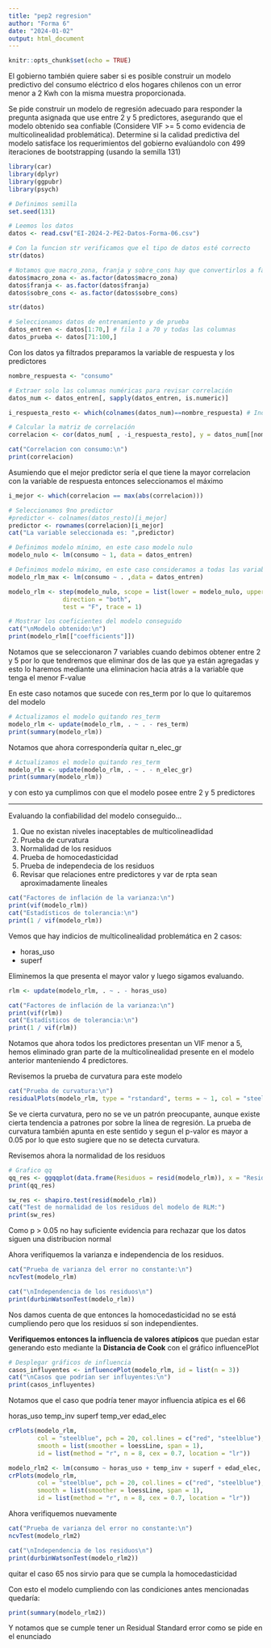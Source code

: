 ```yaml
---
title: "pep2 regresion"
author: "Forma 6"
date: "2024-01-02"
output: html_document
---
```


```r
knitr::opts_chunk$set(echo = TRUE)
```

El gobierno también quiere saber si es posible construir un modelo predictivo del consumo eléctrico d elos hogares chilenos con un error menor a 2 Kwh con la misma muestra proporcionada.

Se pide construir un modelo de regresión adecuado para responder la pregunta asignada que use entre 2 y 5 predictores, asegurando que el modelo obtenido sea confiable (Considere VIF >= 5 como evidencia de multicolinealidad problemática). Determine si la calidad predictiva del modelo satisface los requerimientos del gobierno evalúandolo con 499 iteraciones de bootstrapping (usando la semilla 131)

```r
library(car)
library(dplyr)
library(ggpubr)
library(psych)

# Definimos semilla
set.seed(131)

# Leemos los datos
datos <- read.csv("EI-2024-2-PE2-Datos-Forma-06.csv")

# Con la funcion str verificamos que el tipo de datos esté correcto
str(datos)

# Notamos que macro_zona, franja y sobre_cons hay que convertirlos a factores puesto que son variables categoricas/dicotómicas
datos$macro_zona <- as.factor(datos$macro_zona)
datos$franja <- as.factor(datos$franja)
datos$sobre_cons <- as.factor(datos$sobre_cons)

str(datos)

# Seleccionamos datos de entrenamiento y de prueba
datos_entren <- datos[1:70,] # fila 1 a 70 y todas las columnas
datos_prueba <- datos[71:100,]
```

Con los datos ya filtrados preparamos la variable de respuesta y los predictores

```r
nombre_respuesta <- "consumo"

# Extraer solo las columnas numéricas para revisar correlación
datos_num <- datos_entren[, sapply(datos_entren, is.numeric)]

i_respuesta_resto <- which(colnames(datos_num)==nombre_respuesta) # Indice de la columna de la var de rpta

# Calcular la matriz de correlación
correlacion <- cor(datos_num[ , -i_respuesta_resto], y = datos_num[[nombre_respuesta]])

cat("Correlacion con consumo:\n")
print(correlacion)
```
Asumiendo que el mejor predictor sería el que tiene la mayor correlacion con la variable de respuesta entonces seleccionamos el máximo

```r
i_mejor <- which(correlacion == max(abs(correlacion)))

# Seleccionamos 9no predictor
#predictor <- colnames(datos_resto)[i_mejor]
predictor <- rownames(correlacion)[i_mejor]
cat("La variable seleccionada es: ",predictor)
```




```r
# Definimos modelo mínimo, en este caso modelo nulo
modelo_nulo <- lm(consumo ~ 1, data = datos_entren)

# Definimos modelo máximo, en este caso consideramos a todas las variables
modelo_rlm_max <- lm(consumo ~ . ,data = datos_entren)

modelo_rlm <- step(modelo_nulo, scope = list(lower = modelo_nulo, upper = modelo_rlm_max),
               direction = "both",
               test = "F", trace = 1)

# Mostrar los coeficientes del modelo conseguido
cat("\nModelo obtenido:\n")
print(modelo_rlm[["coefficients"]])
```

Notamos que se seleccionaron 7 variables cuando debimos obtener entre 2 y 5 por lo que tendremos que eliminar dos de las que ya están agregadas y esto lo haremos mediante una eliminacion hacia atrás a la variable que tenga el menor F-value

En este caso notamos que sucede con res_term por lo que lo quitaremos del modelo

```r
# Actualizamos el modelo quitando res_term
modelo_rlm <- update(modelo_rlm, . ~ . - res_term)
print(summary(modelo_rlm))
```

Notamos que ahora correspondería quitar n_elec_gr

```r
# Actualizamos el modelo quitando res_term
modelo_rlm <- update(modelo_rlm, . ~ . - n_elec_gr)
print(summary(modelo_rlm))
```

y con esto ya cumplimos con que el modelo posee entre 2 y 5 predictores

---

Evaluando la confiabilidad del modelo conseguido...

  1. Que no existan niveles inaceptables de multicolineadlidad
  2. Prueba de curvatura
  3. Normalidad de los residuos
  4. Prueba de homocedasticidad
  5. Prueba de independecia de los residuos
  6. Revisar que relaciones entre predictores y var de rpta sean aproximadamente lineales

```r
cat("Factores de inflación de la varianza:\n")
print(vif(modelo_rlm))
cat("Estadísticos de tolerancia:\n")
print(1 / vif(modelo_rlm))
```
Vemos que hay indicios de multicolinealidad problemática en 2 casos:

- horas_uso
- superf

Eliminemos la que presenta el mayor valor y luego sigamos evaluando.

```r
rlm <- update(modelo_rlm, . ~ . - horas_uso)

cat("Factores de inflación de la varianza:\n")
print(vif(rlm))
cat("Estadísticos de tolerancia:\n")
print(1 / vif(rlm))
```
Notamos que ahora todos los predictores presentan un VIF menor a 5, hemos eliminado gran parte de la multicolinealidad presente en el modelo anterior manteniendo 4 predictores.


Revisemos la prueba de curvatura para este modelo

```r
cat("Prueba de curvatura:\n")
residualPlots(modelo_rlm, type = "rstandard", terms = ~ 1, col = "steelblue", pch = 20, col.quad = "red")
```

Se ve cierta curvatura, pero no se ve un patrón preocupante, aunque existe cierta tendencia a patrones por sobre la línea de regresión. La prueba de curvatura también apunta en este sentido y segun el p-valor es mayor a 0.05 por lo que esto sugiere que no se detecta curvatura.

Revisemos ahora la normalidad de los residuos

```r
# Grafico qq
qq_res <- ggqqplot(data.frame(Residuos = resid(modelo_rlm)), x = "Residuos", color = "steelblue")
print(qq_res)

sw_res <- shapiro.test(resid(modelo_rlm))
cat("Test de normalidad de los residuos del modelo de RLM:")
print(sw_res)
```

Como p > 0.05 no hay suficiente evidencia para rechazar que los datos siguen una distribucion normal

Ahora verifiquemos la varianza e independencia de los residuos.

```r
cat("Prueba de varianza del error no constante:\n")
ncvTest(modelo_rlm)

cat("\nIndependencia de los residuos\n")
print(durbinWatsonTest(modelo_rlm))
```

Nos damos cuenta de que entonces la homocedasticidad no se está cumpliendo pero que los residuos sí son independientes.

**Verifiquemos entonces la influencia de valores atípicos** que puedan estar generando esto  mediante la **Distancia de Cook** con el gráfico influencePlot

```r
# Desplegar gráficos de influencia
casos_influyentes <- influencePlot(modelo_rlm, id = list(n = 3))
cat("\nCasos que podrían ser influyentes:\n")
print(casos_influyentes)

```

Notamos que el caso que podría tener mayor influencia atípica es el 66

horas_uso  temp_inv    superf  temp_ver edad_elec 

```r
crPlots(modelo_rlm,
        col = "steelblue", pch = 20, col.lines = c("red", "steelblue"),
        smooth = list(smoother = loessLine, span = 1),
        id = list(method = "r", n = 8, cex = 0.7, location = "lr"))

modelo_rlm2 <- lm(consumo ~ horas_uso + temp_inv + superf + edad_elec, data = datos_entren[-65, ])
crPlots(modelo_rlm,
        col = "steelblue", pch = 20, col.lines = c("red", "steelblue"),
        smooth = list(smoother = loessLine, span = 1),
        id = list(method = "r", n = 8, cex = 0.7, location = "lr"))
```

Ahora verifiquemos nuevamente

```r
cat("Prueba de varianza del error no constante:\n")
ncvTest(modelo_rlm2)

cat("\nIndependencia de los residuos\n")
print(durbinWatsonTest(modelo_rlm2))
```

quitar el caso 65 nos sirvio para que se cumpla la homocedasticidad

Con esto el modelo cumpliendo con las condiciones antes mencionadas quedaría:

```r
print(summary(modelo_rlm2))
```

Y notamos que se cumple tener un Residual Standard error como se pide en el enunciado

